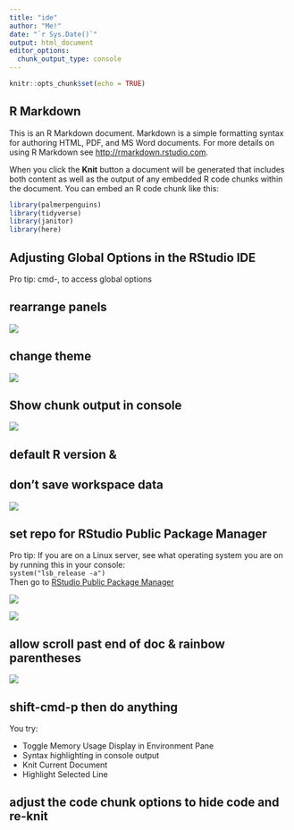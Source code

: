 ```yaml
---
title: "ide"
author: "Me!"
date: "`r Sys.Date()`"
output: html_document
editor_options: 
  chunk_output_type: console
---
```


```r
knitr::opts_chunk$set(echo = TRUE)
```

## R Markdown

This is an R Markdown document. Markdown is a simple formatting syntax for authoring HTML, PDF, and MS Word documents. For more details on using R Markdown see <http://rmarkdown.rstudio.com>.

When you click the **Knit** button a document will be generated that includes both content as well as the output of any embedded R code chunks within the document. You can embed an R code chunk like this:

```r

library(palmerpenguins)
library(tidyverse)
library(janitor)
library(here)

```

## Adjusting Global Options in the RStudio IDE

Pro tip: cmd-, to access global options

## rearrange panels

![](images/panels.png)

## change theme

![](images/theme.png)

## Show chunk output in console

![](images/output.png)

## default R version &

## don't save workspace data

![](images/r_version.png)

## set repo for RStudio Public Package Manager

Pro tip: If you are on a Linux server, see what operating system you are on by running this in your console:\
`system("lsb_release -a")`\
Then go to [RStudio Public Package Manager](https://packagemanager.rstudio.com/client/)

![](images/rspm.png)

![](images/set_rspm.png)

## allow scroll past end of doc & rainbow parentheses

![](images/scroll.png)

## shift-cmd-p then do anything  

You try:

-   Toggle Memory Usage Display in Environment Pane
-   Syntax highlighting in console output
-   Knit Current Document
-   Highlight Selected Line

## adjust the code chunk options to hide code and re-knit
